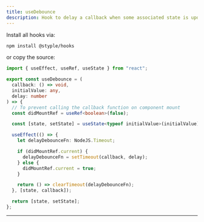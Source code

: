 ```yaml
---
title: useDebounce
description: Hook to delay a callback when some associated state is updated.
---
```


Install all hooks via:

```bash 
npm install @styple/hooks
```

or copy the source:

```ts line=3-26
import { useEffect, useRef, useState } from "react";

export const useDebounce = (
  callback: () => void,
  initialValue: any,
  delay: number
) => {
  // To prevent calling the callback function on component mount
  const didMountRef = useRef<boolean>(false);

  const [state, setState] = useState<typeof initialValue>(initialValue);

  useEffect(() => {
    let delayDebounceFn: NodeJS.Timeout;

    if (didMountRef.current) {
      delayDebounceFn = setTimeout(callback, delay);
    } else {
      didMountRef.current = true;
    }

    return () => clearTimeout(delayDebounceFn);
  }, [state, callback]);

  return [state, setState];
};
```

---